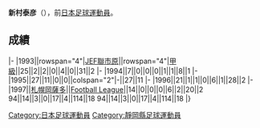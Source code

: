 {{Infobox football biography
|name=新村泰彦
|image=
|fullname=新村泰彦
|birth_date={{Birth date and age|1970|5|11}}
|cityofbirth=[[静岡縣|静岡縣]]
|countryofbirth=[[日本|日本]]
|position=[[前鋒_(足球)|前鋒]]
|currentclub=
|years=1993-1996<br/>1997
|clubs=[[JEF聯市原·千葉|JEF聯市原]]<br/>[[札幌岡薩多|札幌岡薩多]]
|caps(goals)=
|nationalyears=
|nationalteam=
|nationalcaps(goals)=
}}
'''新村泰彦'''（{{Bd|1970年|5月11日||}}），前[[日本|日本]][[足球|足球]][[運動員|運動員]]。

==成績==
{{Football player club statistics 1|YYN}}
{{Football player club statistics 2|JPN|YYN}}
|-
|1993||rowspan="4"|[[JEF聯市原·千葉|JEF聯市原]]||rowspan="4"|[[日本職業足球甲級聯賽|甲級]]||25||2||2||0||4||0||31||2
|-
|1994||7||0||0||0||1||1||8||1
|-
|1995||27||11||0||0||colspan="2"|-||27||11
|-
|1996||21||1||1||0||6||1||28||2
|-
|1997||[[札幌岡薩多|札幌岡薩多]]||[[Japan_Football_League|Football League]]||14||0||0||0||6||2||20||2
{{Football player club statistics 3|1|JPN}}94||14||3||0||17||4||114||18
{{Football player club statistics 5}}94||14||3||0||17||4||114||18
|}

{{Japan-sport-bio-stub}}
{{Soccer-player-stub}}
[[Category:日本足球運動員|Category:日本足球運動員]]
[[Category:靜岡縣足球運動員|Category:靜岡縣足球運動員]]